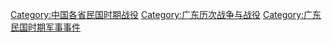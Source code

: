[[Category:中国各省民国时期战役|Category:中国各省民国时期战役]]
[[Category:广东历次战争与战役|Category:广东历次战争与战役]]
[[Category:广东民国时期军事事件|Category:广东民国时期军事事件]]